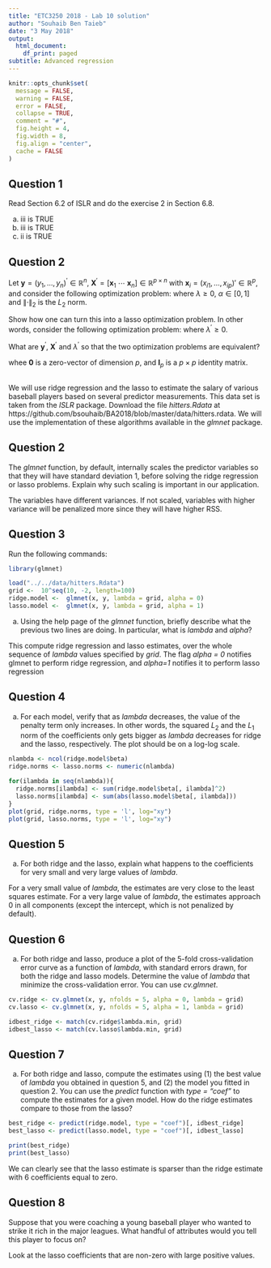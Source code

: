 ```yaml
---
title: "ETC3250 2018 - Lab 10 solution"
author: "Souhaib Ben Taieb"
date: "3 May 2018"
output:
  html_document:
    df_print: paged
subtitle: Advanced regression
---
```



```r
knitr::opts_chunk$set(
  message = FALSE,
  warning = FALSE,
  error = FALSE, 
  collapse = TRUE,
  comment = "#",
  fig.height = 4,
  fig.width = 8,
  fig.align = "center",
  cache = FALSE
)
```

\newcommand{\norm}[1]{\left\lVert#1\right\rVert}
\newcommand{\bm}[1]{\mathbf{#1}}

## Question 1

Read Section 6.2 of ISLR and do the exercise 2 in Section 6.8.


(a) iii is TRUE
(b) iii is TRUE
(c) ii  is TRUE

## Question 2

Let $\bm{y} = (y_1, \dots, y_n)^{'} \in \mathbb{R}^{n}$, $\bm{X}^{'} = [\bm{x}_1 ~ \cdots ~ \bm{x}_n ] \in \mathbb{R}^{p \times n}$ with $\bm{x}_i = (x_{i1}, \dots, x_{ip})' \in \mathbb{R}^p$, and consider the following optimization problem:
\begin{align}
\mathbf{\hat \beta} &= \underset{\mathbf{\beta} \in \mathbb{R}^p}{\text{arg min}}\left\{ \norm{\mathbf{y} - \mathbf{X} \mathbf{\beta}}_2^2  + \lambda \sum_{j = 1}^p \left[ (1 - \alpha) \beta_j^2 + \alpha |\beta_j| \right] \right\}
\end{align}
where $\lambda \geq 0$, $\alpha \in [0, 1]$ and $\norm{\cdot}_2$ is the $L_2$ norm.

Show how one can turn this into a lasso optimization problem. In other words, consider the following optimization problem:
\begin{align}
\mathbf{\hat \beta} &= \underset{\mathbf{\beta} \in \mathbb{R}^p}{\text{arg min}}\left\{ \norm{\mathbf{y}^{'} - \mathbf{X}^{'} \mathbf{\beta}}_2^2  + \lambda^{'} \sum_{j = 1}^p  |\beta_j| \right\},
\end{align}
where $\lambda^{'} \geq 0$.

What are $\mathbf{y}^{'}$, $\mathbf{X}^{'}$ and $\lambda^{'}$ so that the two optimization problems are equivalent?

\begin{align}
& \left\{ \norm{\mathbf{y} - \mathbf{X} \mathbf{\beta}}_2^2  + \lambda \sum_{j = 1}^p \left[ (1 - \alpha) \beta_j^2 + \alpha |\beta_j| \right] \right\} \\
&= \left\{ \norm{\mathbf{y} - \mathbf{X} \mathbf{\beta}}_2^2  + \lambda (1 - \alpha) \norm{\mathbf{\beta}}_2^2 + \lambda \alpha \norm{\mathbf{\beta}}_1 \right\} \\
&= \left\{ \norm{\begin{pmatrix}\mathbf{y} \\ \mathbf{0}\end{pmatrix} - \begin{bmatrix} \mathbf{X} \\ \sqrt{\lambda (1 - \alpha)} \mathbf{I}_p \end{bmatrix} \mathbf{\beta}}_2^2  + \lambda \alpha \norm{\mathbf{\beta}}_1 \right\} 
\end{align}
whee $\mathbf{0}$ is a zero-vector of dimension $p$, and $\mathbf{I}_p$ is a $p \times p$ identity matrix.


## 
We will use ridge regression and the lasso to estimate the salary of various baseball players based on several predictor measurements. This data set is taken from the *ISLR* package. Download the file *hitters.Rdata* at https://github.com/bsouhaib/BA2018/blob/master/data/hitters.rdata. We will use the implementation of these algorithms available in the *glmnet* package.

## Question 2

The *glmnet* function, by default, internally scales the predictor variables so that they will have standard deviation 1, before solving the ridge regression or lasso problems. Explain why such scaling is important in our application.

The variables have different variances. If not scaled, variables with higher variance will be penalized more since they will have higher RSS.

## Question 3

Run the following commands:

```r
library(glmnet)

load("../../data/hitters.Rdata")
grid <-  10^seq(10, -2, length=100)
ridge.model <-  glmnet(x, y, lambda = grid, alpha = 0)
lasso.model <-  glmnet(x, y, lambda = grid, alpha = 1)
```

a. Using the help page of the *glmnet* function, briefly describe what the previous two lines are doing. In particular, what is *lambda* and *alpha*?

This compute ridge regression and lasso estimates, over the whole sequence of *lambda* values specified by *grid*. The flag *alpha = 0* notifies glmnet to perform ridge regression, and *alpha=1* notifies it to perform lasso regression

## Question 4

a. For each model, verify that as *lambda* decreases, the value of the penalty term only increases. In other words, the squared $L_2$ and the $L_1$ norm of the coefficients only gets bigger as *lambda* decreases for ridge and the lasso, respectively. The plot should be on a log-log scale.

```r
nlambda <- ncol(ridge.model$beta)
ridge.norms <- lasso.norms <- numeric(nlambda)

for(ilambda in seq(nlambda)){
  ridge.norms[ilambda] <- sum(ridge.model$beta[, ilambda]^2)
  lasso.norms[ilambda] <- sum(abs(lasso.model$beta[, ilambda]))
}
plot(grid, ridge.norms, type = 'l', log="xy")
plot(grid, lasso.norms, type = 'l', log="xy")
```

## Question 5

a. For both ridge and the lasso, explain what happens to the coefficients for very small and very large values of *lambda*.

For a very small value of *lambda*, the estimates are very close to the least squares estimate. For a very large value of *lambda*, the estimates approach 0 in all components (except the intercept, which is not penalized by default).

## Question 6

a. For both ridge and lasso, produce a plot of the 5-fold cross-validation error curve as a function of *lambda*, with standard errors drawn, for both the ridge and lasso models. Determine the value of *lambda* that minimize the cross-validation error. You can use *cv.glmnet*.

```r
cv.ridge <- cv.glmnet(x, y, nfolds = 5, alpha = 0, lambda = grid)
cv.lasso <- cv.glmnet(x, y, nfolds = 5, alpha = 1, lambda = grid)

idbest_ridge <- match(cv.ridge$lambda.min, grid)
idbest_lasso <- match(cv.lasso$lambda.min, grid)

```

## Question 7

a. For both ridge and lasso, compute the estimates using (1) the best value of *lambda* you  obtained in question 5, and (2) the model you fitted in question 2. You can use the *predict* function with *type = "coef"* to compute the estimates for a given model. How do the ridge estimates compare to those from the lasso?

```r
best_ridge <- predict(ridge.model, type = "coef")[, idbest_ridge]
best_lasso <- predict(lasso.model, type = "coef")[, idbest_lasso]

print(best_ridge)
print(best_lasso)
```

We can clearly see that the lasso estimate is sparser than the ridge estimate with 6 coefficients equal to zero.

## Question 8

Suppose that you were coaching a young baseball player who wanted to strike it rich in the
major leagues. What handful of attributes would you tell this player to focus on?

Look at the lasso coefficients that are non-zero with large positive values. 


